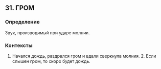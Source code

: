 ## 31. ГРОМ
### Определение
Звук, производимый при ударе молнии.

### Контексты
1. Начался дождь, раздрался гром и вдали сверкнула молния. 2. Если слышен гром, то скоро будет дождь.

